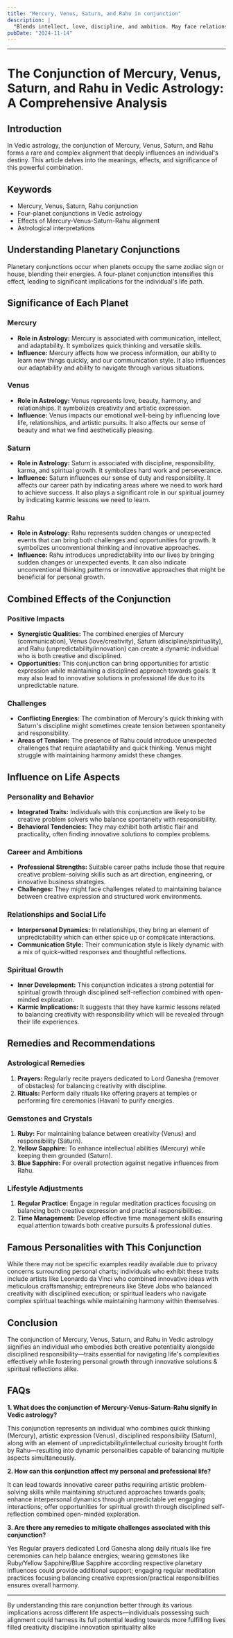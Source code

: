 ```yaml
---
title: "Mercury, Venus, Saturn, and Rahu in conjunction"
description: |
  "Blends intellect, love, discipline, and ambition. May face relationship"
pubDate: "2024-11-14"
---
```


---

# The Conjunction of Mercury, Venus, Saturn, and Rahu in Vedic Astrology: A Comprehensive Analysis

## Introduction

In Vedic astrology, the conjunction of Mercury, Venus, Saturn, and Rahu forms a rare and complex alignment that deeply influences an individual's destiny. This article delves into the meanings, effects, and significance of this powerful combination.

## Keywords

- Mercury, Venus, Saturn, Rahu conjunction
- Four-planet conjunctions in Vedic astrology
- Effects of Mercury-Venus-Saturn-Rahu alignment
- Astrological interpretations

## Understanding Planetary Conjunctions

Planetary conjunctions occur when planets occupy the same zodiac sign or house, blending their energies. A four-planet conjunction intensifies this effect, leading to significant implications for the individual's life path.

## Significance of Each Planet

### Mercury

- **Role in Astrology:** Mercury is associated with communication, intellect, and adaptability. It symbolizes quick thinking and versatile skills.
- **Influence:** Mercury affects how we process information, our ability to learn new things quickly, and our communication style. It also influences our adaptability and ability to navigate through various situations.

### Venus

- **Role in Astrology:** Venus represents love, beauty, harmony, and relationships. It symbolizes creativity and artistic expression.
- **Influence:** Venus impacts our emotional well-being by influencing love life, relationships, and artistic pursuits. It also affects our sense of beauty and what we find aesthetically pleasing.

### Saturn

- **Role in Astrology:** Saturn is associated with discipline, responsibility, karma, and spiritual growth. It symbolizes hard work and perseverance.
- **Influence:** Saturn influences our sense of duty and responsibility. It affects our career path by indicating areas where we need to work hard to achieve success. It also plays a significant role in our spiritual journey by indicating karmic lessons we need to learn.

### Rahu

- **Role in Astrology:** Rahu represents sudden changes or unexpected events that can bring both challenges and opportunities for growth. It symbolizes unconventional thinking and innovative approaches.
- **Influence:** Rahu introduces unpredictability into our lives by bringing sudden changes or unexpected events. It can also indicate unconventional thinking patterns or innovative approaches that might be beneficial for personal growth.

## Combined Effects of the Conjunction

### Positive Impacts

- **Synergistic Qualities:** The combined energies of Mercury (communication), Venus (love/creativity), Saturn (discipline/spirituality), and Rahu (unpredictability/innovation) can create a dynamic individual who is both creative and disciplined.
- **Opportunities:** This conjunction can bring opportunities for artistic expression while maintaining a disciplined approach towards goals. It may also lead to innovative solutions in professional life due to its unpredictable nature.

### Challenges

- **Conflicting Energies:** The combination of Mercury's quick thinking with Saturn's discipline might sometimes create tension between spontaneity and responsibility.
- **Areas of Tension:** The presence of Rahu could introduce unexpected challenges that require adaptability and quick thinking. Venus might struggle with maintaining harmony amidst these changes.

## Influence on Life Aspects

### Personality and Behavior

- **Integrated Traits:** Individuals with this conjunction are likely to be creative problem solvers who balance spontaneity with responsibility.
- **Behavioral Tendencies:** They may exhibit both artistic flair and practicality, often finding innovative solutions to complex problems.

### Career and Ambitions

- **Professional Strengths:** Suitable career paths include those that require creative problem-solving skills such as art direction, engineering, or innovative business strategies.
- **Challenges:** They might face challenges related to maintaining balance between creative expression and structured work environments.

### Relationships and Social Life

- **Interpersonal Dynamics:** In relationships, they bring an element of unpredictability which can either spice up or complicate interactions.
- **Communication Style:** Their communication style is likely dynamic with a mix of quick-witted responses and thoughtful reflections.

### Spiritual Growth

- **Inner Development:** This conjunction indicates a strong potential for spiritual growth through disciplined self-reflection combined with open-minded exploration.
- **Karmic Implications:** It suggests that they have karmic lessons related to balancing creativity with responsibility which will be revealed through their life experiences.

## Remedies and Recommendations

### Astrological Remedies

1. **Prayers:** Regularly recite prayers dedicated to Lord Ganesha (remover of obstacles) for balancing creativity with discipline.
2. **Rituals:** Perform daily rituals like offering prayers at temples or performing fire ceremonies (Havan) to purify energies.

### Gemstones and Crystals

1. **Ruby:** For maintaining balance between creativity (Venus) and responsibility (Saturn).
2. **Yellow Sapphire:** To enhance intellectual abilities (Mercury) while keeping them grounded (Saturn).
3. **Blue Sapphire:** For overall protection against negative influences from Rahu.

### Lifestyle Adjustments

1. **Regular Practice:** Engage in regular meditation practices focusing on balancing both creative expression and practical responsibilities.
2. **Time Management:** Develop effective time management skills ensuring equal attention towards both creative pursuits & professional duties.

## Famous Personalities with This Conjunction

While there may not be specific examples readily available due to privacy concerns surrounding personal charts; individuals who exhibit these traits include artists like Leonardo da Vinci who combined innovative ideas with meticulous craftsmanship; entrepreneurs like Steve Jobs who balanced creativity with disciplined execution; or spiritual leaders who navigate complex spiritual teachings while maintaining harmony within themselves.

## Conclusion

The conjunction of Mercury, Venus, Saturn, and Rahu in Vedic astrology signifies an individual who embodies both creative potentiality alongside disciplined responsibility—traits essential for navigating life's complexities effectively while fostering personal growth through innovative solutions & spiritual reflections alike.


## FAQs

**1. What does the conjunction of Mercury-Venus-Saturn-Rahu signify in Vedic astrology?**

This conjunction represents an individual who combines quick thinking (Mercury), artistic expression (Venus), disciplined responsibility (Saturn), along with an element of unpredictability/intellectual curiosity brought forth by Rahu—resulting into dynamic personalities capable of balancing multiple aspects simultaneously.


**2. How can this conjunction affect my personal and professional life?**

It can lead towards innovative career paths requiring artistic problem-solving skills while maintaining structured approaches towards goals; enhance interpersonal dynamics through unpredictable yet engaging interactions; offer opportunities for spiritual growth through disciplined self-reflection combined open-minded exploration.


**3. Are there any remedies to mitigate challenges associated with this conjunction?**

Yes Regular prayers dedicated Lord Ganesha along daily rituals like fire ceremonies can help balance energies; wearing gemstones like Ruby/Yellow Sapphire/Blue Sapphire according respective planetary influences could provide additional support; engaging regular meditation practices focusing balancing creative expression/practical responsibilities ensures overall harmony.


---

By understanding this rare conjunction better through its various implications across different life aspects—individuals possessing such alignment could harness its full potential leading towards more fulfilling lives filled creativity discipline innovation spirituality alike